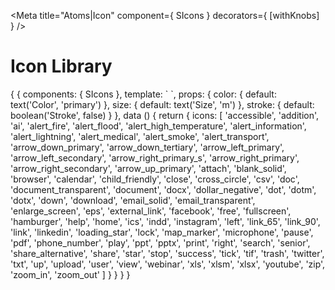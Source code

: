 
<Meta title="Atoms|Icon" component={ SIcons } decorators={ [withKnobs] } />

# Icon Library

<Preview>
  <Story name="Icon Library" height="600px">
    {
      {
        components: { SIcons },
        template: `
          <s-icons
            :icons="icons"
            :color="color"
            :size="size"
            :stroke="stroke"
          />
        `,
        props: {
          color: {
            default: text('Color', 'primary')
          },
          size: {
            default: text('Size', 'm')
          },
          stroke: {
            default: boolean('Stroke', false)
          }
        },
        data () {
          return {
            icons: [
              'accessible',
              'addition',
              'ai',
              'alert_fire',
              'alert_flood',
              'alert_high_temperature',
              'alert_information',
              'alert_lightning',
              'alert_medical',
              'alert_smoke',
              'alert_transport',
              'arrow_down_primary',
              'arrow_down_tertiary',
              'arrow_left_primary',
              'arrow_left_secondary',
              'arrow_right_primary_s',
              'arrow_right_primary',
              'arrow_right_secondary',
              'arrow_up_primary',
              'attach',
              'blank_solid',
              'browser',
              'calendar',
              'child_friendly',
              'close',
              'cross_circle',
              'csv',
              'doc',
              'document_transparent',
              'document',
              'docx',
              'dollar_negative',
              'dot',
              'dotm',
              'dotx',
              'down',
              'download',
              'email_solid',
              'email_transparent',
              'enlarge_screen',
              'eps',
              'external_link',
              'facebook',
              'free',
              'fullscreen',
              'hamburger',
              'help',
              'home',
              'ics',
              'indd',
              'instagram',
              'left',
              'link_65',
              'link_90',
              'link',
              'linkedin',
              'loading_star',
              'lock',
              'map_marker',
              'microphone',
              'pause',
              'pdf',
              'phone_number',
              'play',
              'ppt',
              'pptx',
              'print',
              'right',
              'search',
              'senior',
              'share_alternative',
              'share',
              'star',
              'stop',
              'success',
              'tick',
              'tif',
              'trash',
              'twitter',
              'txt',
              'up',
              'upload',
              'user',
              'view',
              'webinar',
              'xls',
              'xlsm',
              'xlsx',
              'youtube',
              'zip',
              'zoom_in',
              'zoom_out'
            ]
          }
        }
      }
    }
  </Story>
</Preview>

